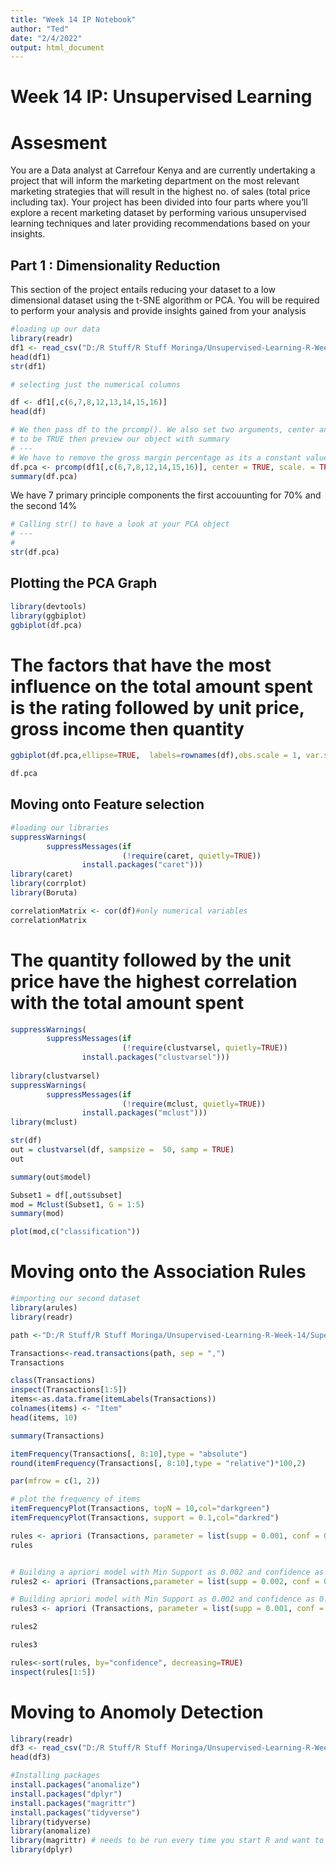 ```yaml
---
title: "Week 14 IP Notebook"
author: "Ted"
date: "2/4/2022"
output: html_document
---
```


# Week 14 IP: Unsupervised Learning 

# Assesment 

You are a Data analyst at Carrefour Kenya and are currently undertaking a project that will inform the marketing department on the most relevant marketing strategies that will result in the highest no. of sales (total price including tax). Your project has been divided into four parts where you'll explore a recent marketing dataset by performing various unsupervised learning techniques and later providing recommendations based on your insights.

## Part 1 : Dimensionality Reduction 

This section of the project entails reducing your dataset to a low dimensional dataset using the t-SNE algorithm or PCA. You will be required to perform your analysis and provide insights gained from your analysis

```r

#loading up our data 
library(readr)
df1 <- read_csv("D:/R Stuff/R Stuff Moringa/Unsupervised-Learning-R-Week-14/Supermarket_Dataset_1 - Sales Data.csv")
head(df1)
str(df1)
```

```r

# selecting just the numerical columns

df <- df1[,c(6,7,8,12,13,14,15,16)]
head(df)
```
```r

# We then pass df to the prcomp(). We also set two arguments, center and scale, 
# to be TRUE then preview our object with summary
# ---
# We have to remove the gross margin percentage as its a constant value for all the rows
df.pca <- prcomp(df1[,c(6,7,8,12,14,15,16)], center = TRUE, scale. = TRUE)
summary(df.pca)


```

We have 7 primary principle components the first accouunting for 70% and the second 14% 

```r

# Calling str() to have a look at your PCA object
# ---
# 
str(df.pca)

```


## Plotting the PCA Graph

```r

library(devtools)
library(ggbiplot)
ggbiplot(df.pca)
```
# The factors that have the most influence on the total amount spent is the rating followed by unit price, gross income then quantity 
```r

ggbiplot(df.pca,ellipse=TRUE,  labels=rownames(df),obs.scale = 1, var.scale = 1)
```


```r

df.pca
```
## Moving onto Feature selection 

```r
#loading our libraries
suppressWarnings(
        suppressMessages(if
                         (!require(caret, quietly=TRUE))
                install.packages("caret")))
library(caret)
library(corrplot)
library(Boruta)


```


```r
correlationMatrix <- cor(df)#only numerical variables
correlationMatrix

```
# The quantity followed by the unit price have the highest correlation with the total amount spent 
```r

suppressWarnings(
        suppressMessages(if
                         (!require(clustvarsel, quietly=TRUE))
                install.packages("clustvarsel")))
                         
library(clustvarsel)
suppressWarnings(
        suppressMessages(if
                         (!require(mclust, quietly=TRUE))
                install.packages("mclust")))
library(mclust)

str(df)
out = clustvarsel(df, sampsize =  50, samp = TRUE)
out
```
```r
summary(out$model)
```



```r
Subset1 = df[,out$subset]
mod = Mclust(Subset1, G = 1:5)
summary(mod)
```


```r
plot(mod,c("classification"))

```










# Moving onto the Association Rules

```r
#importing our second dataset
library(arules)
library(readr)

path <-"D:/R Stuff/R Stuff Moringa/Unsupervised-Learning-R-Week-14/Supermarket_Sales_Dataset II.csv"

Transactions<-read.transactions(path, sep = ",")
Transactions
```
```r
class(Transactions)
inspect(Transactions[1:5])
items<-as.data.frame(itemLabels(Transactions))
colnames(items) <- "Item"
head(items, 10) 
```

```r
summary(Transactions)
```

```r

itemFrequency(Transactions[, 8:10],type = "absolute")
round(itemFrequency(Transactions[, 8:10],type = "relative")*100,2)
```


```r
par(mfrow = c(1, 2))

# plot the frequency of items
itemFrequencyPlot(Transactions, topN = 10,col="darkgreen")
itemFrequencyPlot(Transactions, support = 0.1,col="darkred")

```

```r
rules <- apriori (Transactions, parameter = list(supp = 0.001, conf = 0.8))
rules


# Building a apriori model with Min Support as 0.002 and confidence as 0.8.
rules2 <- apriori (Transactions,parameter = list(supp = 0.002, conf = 0.8)) 

# Building apriori model with Min Support as 0.002 and confidence as 0.6.
rules3 <- apriori (Transactions, parameter = list(supp = 0.001, conf = 0.6)) 

rules2

rules3

```

```r

rules<-sort(rules, by="confidence", decreasing=TRUE)
inspect(rules[1:5])
```



# Moving to Anomoly Detection 

```r
library(readr)
df3 <- read_csv("D:/R Stuff/R Stuff Moringa/Unsupervised-Learning-R-Week-14/Supermarket_Sales_Forecasting - Sales.csv")
head(df3)

#Installing packages
install.packages("anomalize")
install.packages("dplyr")
install.packages("magrittr")
install.packages("tidyverse")
library(tidyverse)
library(anomalize)
library(magrittr) # needs to be run every time you start R and want to use %>%
library(dplyr) 
```

